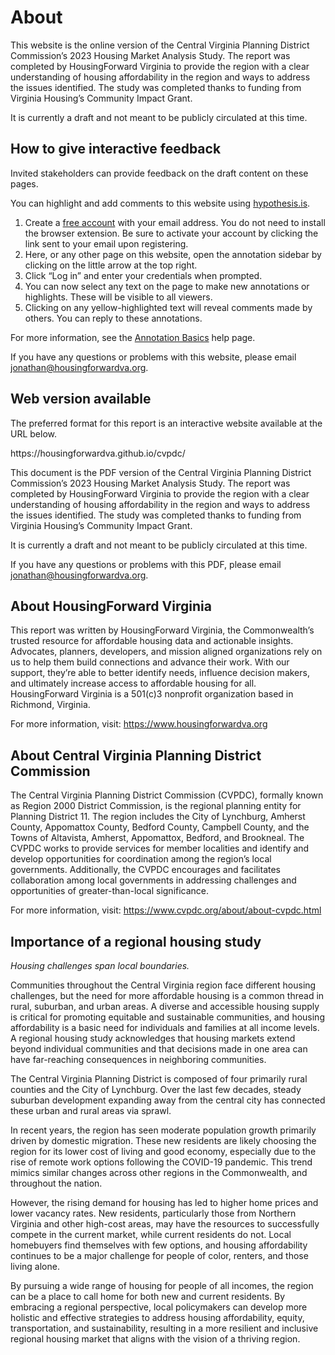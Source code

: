 # About {.unnumbered}

::: {.content-visible when-format="html"}

This website is the online version of the Central Virginia Planning District Commission's 2023 Housing Market Analysis Study. The report was completed by HousingForward Virginia to provide the region with a clear understanding of housing affordability in the region and ways to address the issues identified. The study was completed thanks to funding from Virginia Housing's Community Impact Grant.

It is currently a draft and not meant to be publicly circulated at this time.

:::: callout-tip
## How to give interactive feedback

Invited stakeholders can provide feedback on the draft content on these pages.

You can highlight and add comments to this website using [hypothesis.is](https://web.hypothes.is/).

1.  Create a [free account](https://web.hypothes.is/start/) with your email address. You do not need to install the browser extension. Be sure to activate your account by clicking the link sent to your email upon registering.
2.  Here, or any other page on this website, open the annotation sidebar by clicking on the little arrow at the top right.
3.  Click "Log in" and enter your credentials when prompted.
4.  You can now select any text on the page to make new annotations or highlights. These will be visible to all viewers.
5.  Clicking on any yellow-highlighted text will reveal comments made by others. You can reply to these annotations.

For more information, see the [Annotation Basics](https://web.hypothes.is/help/annotation-basics/) help page.

If you have any questions or problems with this website, please email [jonathan\@housingforwardva.org](mailto:jonathan@housingforwardva.org).
::::

:::

::: {.content-visible when-format="pdf"}

:::: callout-tip

## Web version available

The preferred format for this report is an interactive website available at the URL below.

https://housingforwardva.github.io/cvpdc/

::::

This document is the PDF version of the Central Virginia Planning District Commission's 2023 Housing Market Analysis Study. The report was completed by HousingForward Virginia to provide the region with a clear understanding of housing affordability in the region and ways to address the issues identified. The study was completed thanks to funding from Virginia Housing's Community Impact Grant.

It is currently a draft and not meant to be publicly circulated at this time.

If you have any questions or problems with this PDF, please email [jonathan\@housingforwardva.org](mailto:jonathan@housingforwardva.org).

:::

## About HousingForward Virginia {.unnumbered}

This report was written by HousingForward Virginia, the Commonwealth's trusted resource for affordable housing data and actionable insights. Advocates, planners, developers, and mission aligned organizations rely on us to help them build connections and advance their work. With our support, they're able to better identify needs, influence decision makers, and ultimately increase access to affordable housing for all. HousingForward Virginia is a 501(c)3 nonprofit organization based in Richmond, Virginia.

For more information, visit: <https://www.housingforwardva.org>

## About Central Virginia Planning District Commission {.unnumbered}

The Central Virginia Planning District Commission (CVPDC), formally known as Region 2000 District Commission, is the regional planning entity for Planning District 11. The region includes the City of Lynchburg, Amherst County, Appomattox County, Bedford County, Campbell County, and the Towns of Altavista, Amherst, Appomattox, Bedford, and Brookneal. The CVPDC works to provide services for member localities and identify and develop opportunities for coordination among the region's local governments. Additionally, the CVPDC encourages and facilitates collaboration among local governments in addressing challenges and opportunities of greater-than-local significance.

For more information, visit: <https://www.cvpdc.org/about/about-cvpdc.html>

## Importance of a regional housing study {.unnumbered}
*Housing challenges span local boundaries.*

Communities throughout the Central Virginia region face different housing challenges, but the need for more affordable housing is a common thread in rural, suburban, and urban areas. A diverse and accessible housing supply is critical for promoting equitable and sustainable communities, and housing affordability is a basic need for individuals and families at all income levels. A regional housing study acknowledges that housing markets extend beyond individual communities and that decisions made in one area can have far-reaching consequences in neighboring communities.

The Central Virginia Planning District is composed of four primarily rural counties and the City of Lynchburg. Over the last few decades, steady suburban development expanding away from the central city has connected these urban and rural areas via sprawl.

In recent years, the region has seen moderate population growth primarily driven by domestic migration. These new residents are likely choosing the region for its lower cost of living and good economy, especially due to the rise of remote work options following the COVID-19 pandemic. This trend mimics similar changes across other regions in the Commonwealth, and throughout the nation.

However, the rising demand for housing has led to higher home prices and lower vacancy rates. New residents, particularly those from Northern Virginia and other high-cost areas, may have the resources to successfully compete in the current market, while current residents do not. Local homebuyers find themselves with few options, and housing affordability continues to be a major challenge for people of color, renters, and those living alone.

By pursuing a wide range of housing for people of all incomes, the region can be a place to call home for both new and current residents. By embracing a regional perspective, local policymakers can develop more holistic and effective strategies to address housing affordability, equity, transportation, and sustainability, resulting in a more resilient and inclusive regional housing market that aligns with the vision of a thriving region.
